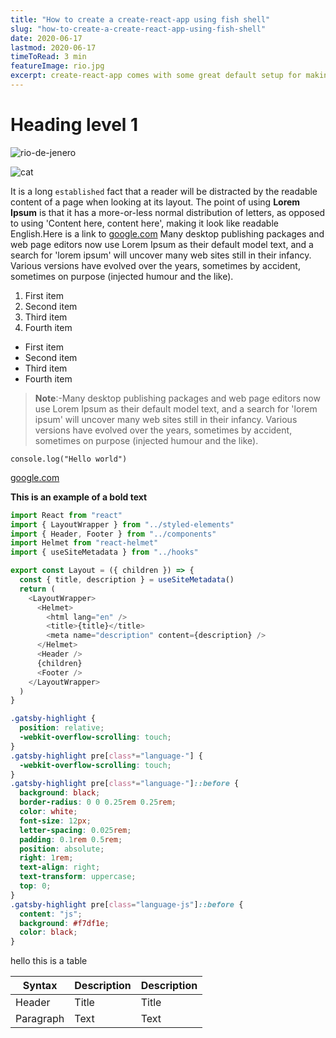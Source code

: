 ```yaml
---
title: "How to create a create-react-app using fish shell"
slug: "how-to-create-a-create-react-app-using-fish-shell"
date: 2020-06-17
lastmod: 2020-06-17
timeToRead: 3 min
featureImage: rio.jpg
excerpt: create-react-app comes with some great default setup for making a react app but, what if we want to use our own webpack,eslint, and prettier configuration?,In this tutorial will do that using the popular shell fish shell.
---
```


# Heading level 1

![rio-de-jenero](rio.jpg)

![cat](catBook.gif)

It is a long `established` fact that a reader will be distracted by the readable content of a
page when looking at its layout. The point of using **Lorem Ipsum** is that it has a more-or-less
normal distribution of letters, as opposed to using 'Content here, content here',
making it look like readable English.Here is a link to [google.com](https://www.google.com) Many desktop publishing packages and web page editors
now use Lorem Ipsum as their default model text, and a search for 'lorem ipsum' will uncover
many web sites still in their infancy. Various versions have evolved over the years, sometimes
by accident, sometimes on purpose (injected humour and the like).

1. First item
2. Second item
3. Third item
4. Fourth item

- First item
- Second item
- Third item
- Fourth item

> **Note**:-Many desktop publishing packages and web page editors
> now use Lorem Ipsum as their default model text, and a search for 'lorem ipsum' will uncover
> many web sites still in their infancy. Various versions have evolved over the years, sometimes
> by accident, sometimes on purpose (injected humour and the like).

`console.log("Hello world")`

[google.com](https://www.google.com)

**This is an example of a bold text**

```javascript
import React from "react"
import { LayoutWrapper } from "../styled-elements"
import { Header, Footer } from "../components"
import Helmet from "react-helmet"
import { useSiteMetadata } from "../hooks"

export const Layout = ({ children }) => {
  const { title, description } = useSiteMetadata()
  return (
    <LayoutWrapper>
      <Helmet>
        <html lang="en" />
        <title>{title}</title>
        <meta name="description" content={description} />
      </Helmet>
      <Header />
      {children}
      <Footer />
    </LayoutWrapper>
  )
}
```

```css
.gatsby-highlight {
  position: relative;
  -webkit-overflow-scrolling: touch;
}
.gatsby-highlight pre[class*="language-"] {
  -webkit-overflow-scrolling: touch;
}
.gatsby-highlight pre[class*="language-"]::before {
  background: black;
  border-radius: 0 0 0.25rem 0.25rem;
  color: white;
  font-size: 12px;
  letter-spacing: 0.025rem;
  padding: 0.1rem 0.5rem;
  position: absolute;
  right: 1rem;
  text-align: right;
  text-transform: uppercase;
  top: 0;
}
.gatsby-highlight pre[class="language-js"]::before {
  content: "js";
  background: #f7df1e;
  color: black;
}
```

hello this is a table

| Syntax    | Description | Description |
| --------- | ----------- | ----------- |
| Header    | Title       | Title       |
| Paragraph | Text        | Text        |
